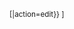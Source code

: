 <small class="editlink noprint plainlinksneverexpand">[{{fullurl:Template:{{{1|{{PAGENAME}}}}}|action=edit}} {{{3|编辑}}}{{{2|}}}]</small><noinclude>{{doc}}</noinclude>